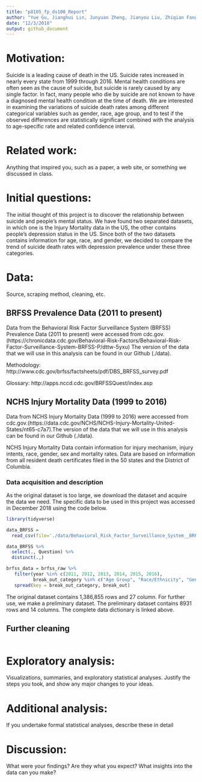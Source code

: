 ```yaml
---
title: "p8105_fp_ds100_Report"
author: "Yue Gu, Jianghui Lin, Junyuan Zheng, Jianyou Liu, Zhiqian Fang"
date: "12/3/2018"
output: github_document
---
```


# Motivation:

Suicide is a leading cause of death in the US. Suicide rates increased in nearly every state from 1999 through 2016. Mental health conditions are often seen as the cause of suicide, but suicide is rarely caused by any single factor. In fact, many people who die by suicide are not known to have a diagnosed mental health condition at the time of death. We are interested in examining the variations of suicide death rates among different categorical variables such as gender, race, age group, and to test if the observed differences are statistically significant combined with the analysis to age-specific rate and related confidence interval.


# Related work:
Anything that inspired you, such as a paper, a web site, or something we discussed in class.


# Initial questions:

The initial thought of this project is to discover the relationship between suicide and people's mental status. We have found two separated datasets, in which one is the Injury Mortality data in the US, the other contains people's depression status in the US. Since both of the two datasets contains information for age, race, and gender, we decided to compare the trend of suicide death rates with depression prevalence under these three categories.

# Data:
Source, scraping method, cleaning, etc. 

## BRFSS Prevalence Data (2011 to present)

Data from the Behavioral Risk Factor Surveillance System (BRFSS) Prevalence Data (2011 to present) were accessed from cdc.gov.(https://chronicdata.cdc.gov/Behavioral-Risk-Factors/Behavioral-Risk-Factor-Surveillance-System-BRFSS-P/dttw-5yxu) The version of the data that we will use in this analysis can be found in our Github (./data).

Methodology: http://www.cdc.gov/brfss/factsheets/pdf/DBS_BRFSS_survey.pdf 

Glossary: http://apps.nccd.cdc.gov/BRFSSQuest/index.asp

## NCHS Injury Mortality Data (1999 to 2016)

Data from NCHS Injury Mortality Data (1999 to 2016) were accessed from cdc.gov.(https://data.cdc.gov/NCHS/NCHS-Injury-Mortality-United-States/nt65-c7a7).The version of the data that we will use in this analysis can be found in our Github (./data).

NCHS Injury Mortality Data contain information for injury mechanism, injury intents, race, gender, sex and mortality rates.
Data are based on information from all resident death certificates filed in the 50 states and the District of Columbia.




### Data acquisition and description

As the original dataset is too large, we download the dataset and acquire the data we need. The specific data to be used in this project was accessed in December 2018 using the code below. 

```r
library(tidyverse)

data_BRFSS = 
  read_csv(file='./data/Behavioral_Risk_Factor_Surveillance_System__BRFSS__Prevalence_Data__2011_to_present_.csv')

data_BRFSS %>% 
  select(., Question) %>%
  distinct(.,)

brfss_data = brfss_raw %>% 
   filter(year %in% c(2011, 2012, 2013, 2014, 2015, 2016),
          break_out_category %in% c("Age Group", "Race/Ethnicity", "Gender")) %>% 
   spread(key = break_out_category, break_out)
```

The original dataset contains 1,386,855 rows and 27 column. For further use, we make a preliminary dataset. The preliminary dataset contains 8931 rows and 14 columns. The complete data dictionary is linked above.

## Further cleaning
```r

```


# Exploratory analysis:


Visualizations, summaries, and exploratory statistical analyses. Justify the steps you took, and show any major changes to your ideas.


# Additional analysis:
If you undertake formal statistical analyses, describe these in detail


# Discussion:
What were your findings? Are they what you expect? What insights into the data can you make?